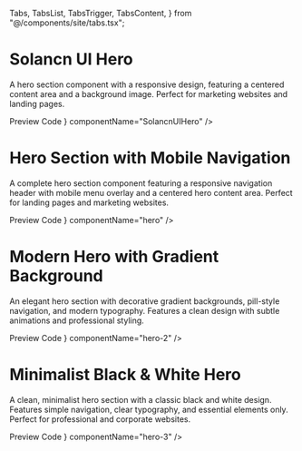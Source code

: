   Tabs,
  TabsList,
  TabsTrigger,
  TabsContent,
} from "@/components/site/tabs.tsx";

<HideTOC />


#  Solancn UI Hero
A hero section component with a responsive design, featuring a centered content area and a background image. Perfect for marketing websites and landing pages.

<Tabs defaultValue="preview" className="">
  <TabsList>
    <TabsTrigger value="preview">Preview</TabsTrigger>
    <TabsTrigger value="code">Code</TabsTrigger>
  </TabsList>
  <TabsContent value="preview">
    <ComponentRenderer component={<SolancnUIHero />} componentName="SolancnUIHero" />
  </TabsContent>
  <TabsContent value="code">
    <CodeBlock filePath="src/app/components/hero/hero4.tsx" />
  </TabsContent>
</Tabs>


# Hero Section with Mobile Navigation

A complete hero section component featuring a responsive navigation header with mobile menu overlay and a centered hero content area. Perfect for landing pages and marketing websites.

<Tabs defaultValue="preview" className="">
  <TabsList>
    <TabsTrigger value="preview">Preview</TabsTrigger>
    <TabsTrigger value="code">Code</TabsTrigger>
  </TabsList>
  <TabsContent value="preview">
    <ComponentRenderer component={<Hero />} componentName="hero" />
  </TabsContent>
  <TabsContent value="code">
    <CodeBlock filePath="src/app/components/hero/hero.tsx" />
  </TabsContent>
</Tabs>

# Modern Hero with Gradient Background

An elegant hero section with decorative gradient backgrounds, pill-style navigation, and modern typography. Features a clean design with subtle animations and professional styling.

<Tabs defaultValue="preview" className="">
  <TabsList>
    <TabsTrigger value="preview">Preview</TabsTrigger>
    <TabsTrigger value="code">Code</TabsTrigger>
  </TabsList>
  <TabsContent value="preview">
    <ComponentRenderer component={<Hero2 />} componentName="hero-2" />
  </TabsContent>
  <TabsContent value="code">
    <CodeBlock filePath="src/app/components/hero/hero2.tsx" />
  </TabsContent>
</Tabs>

# Minimalist Black & White Hero

A clean, minimalist hero section with a classic black and white design. Features simple navigation, clear typography, and essential elements only. Perfect for professional and corporate websites.

<Tabs defaultValue="preview" className="">
  <TabsList>
    <TabsTrigger value="preview">Preview</TabsTrigger>
    <TabsTrigger value="code">Code</TabsTrigger>
  </TabsList>
  <TabsContent value="preview">
    <ComponentRenderer component={<Hero3 />} componentName="hero-3" />
  </TabsContent>
  <TabsContent value="code">
    <CodeBlock filePath="src/app/components/hero/hero3.tsx" />
  </TabsContent>
</Tabs>

